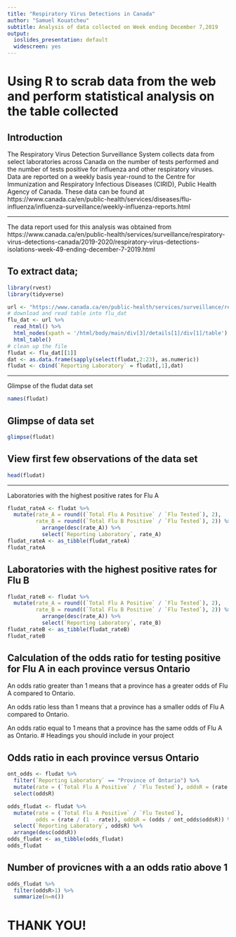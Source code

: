 ```yaml
---
title: "Respiratory Virus Detections in Canada"
author: "Samuel Kouatcheu"
subtitle: Analysis of data collected on Week ending December 7,2019
output:
  ioslides_presentation: default
  widescreen: yes
---
```




# Using R to scrab data from the web and perform statistical analysis on the table collected

## Introduction

The Respiratory Virus Detection Surveillance System collects data from select laboratories across Canada on the number of tests performed and the number of tests positive for influenza and other respiratory viruses. Data are reported on a weekly basis year-round to the Centre for Immunization and Respiratory Infectious Diseases (CIRID), Public Health Agency of Canada. These data can be found at https://www.canada.ca/en/public-health/services/diseases/flu-influenza/influenza-surveillance/weekly-influenza-reports.html


---

The data report used for this analysis was obtained from https://www.canada.ca/en/public-health/services/surveillance/respiratory-virus-detections-canada/2019-2020/respiratory-virus-detections-isolations-week-49-ending-december-7-2019.html

## To extract data;
```r
library(rvest)
library(tidyverse)

url <- "https://www.canada.ca/en/public-health/services/surveillance/respiratory-virus-detections-canada/2019-2020/respiratory-virus-detections-isolations-week-49-ending-december-7-2019.html"
# download and read table into flu_dat 
flu_dat <- url %>% 
  read_html() %>% 
  html_nodes(xpath = '/html/body/main/div[3]/details[1]/div[1]/table') %>% 
  html_table()
# clean up the file
fludat <- flu_dat[[1]]
dat <- as.data.frame(sapply(select(fludat,2:23), as.numeric))
fludat <- cbind(`Reporting Laboratory` = fludat[,1],dat)
```
---

Glimpse of the fludat data set

```r
names(fludat)

```

## Glimpse of data set

```r
glimpse(fludat)

```

## View first few observations of the data set

```r
head(fludat)
```

---

Laboratories with the highest positive rates for Flu A 

```r
fludat_rateA <- fludat %>% 
  mutate(rate_A = round((`Total Flu A Positive` / `Flu Tested`), 2), 
         rate_B = round((`Total Flu B Positive` / `Flu Tested`), 2)) %>% 
           arrange(desc(rate_A)) %>% 
           select(`Reporting Laboratory`, rate_A)
fludat_rateA <- as_tibble(fludat_rateA)
fludat_rateA
```

## Laboratories with the highest positive rates for Flu B 
```r
fludat_rateB <- fludat %>% 
  mutate(rate_A = round((`Total Flu A Positive` / `Flu Tested`), 2), 
         rate_B = round((`Total Flu B Positive` / `Flu Tested`), 2)) %>% 
           arrange(desc(rate_A)) %>% 
           select(`Reporting Laboratory`, rate_B)
fludat_rateB <- as_tibble(fludat_rateB)
fludat_rateB
```


## Calculation of the odds ratio for testing positive for Flu A in each province versus Ontario

An odds ratio greater than 1 means that a province has a greater odds of Flu A compared to Ontario.

An odds ratio less than 1 means that a province has a smaller odds of Flu A compared to Ontario.

An odds ratio equal to 1 means that a province has the same odds of Flu A as Ontario.
# Headings you should include in your project

## Odds ratio in each province versus Ontario

```r
ont_odds <- fludat %>% 
  filter(`Reporting Laboratory` == "Province of Ontario") %>%
  mutate(rate = (`Total Flu A Positive` / `Flu Tested`), oddsR = (rate / (1 - rate))) %>%
  select(oddsR)

odds_fludat <- fludat %>% 
  mutate(rate = (`Total Flu A Positive` / `Flu Tested`), 
         odds = (rate / (1 - rate)), oddsR = (odds / ont_odds$oddsR)) %>%
  select(`Reporting Laboratory`, oddsR) %>% 
  arrange(desc(oddsR))
odds_fludat <- as_tibble(odds_fludat)
odds_fludat
```



## Number of provicnes with a an odds ratio above 1

```r
odds_fludat %>% 
  filter(oddsR>1) %>% 
  summarize(n=n())
```

# THANK YOU!



